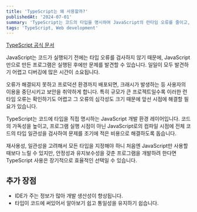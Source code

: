 ```yaml
---
title: 'TypeScript는 왜 사용할까?'
publishedAt: '2024-07-01'
summary: 'TypeScript는 코드의 타입을 명시하여 JavaScript의 런타임 오류를 줄이고, 코드 가독성과 유지보수성을 향상시킵니다. 초기에는 느릴 수 있지만 장기적으로 안정적인 프로그램 개발에 효율적입니다.'
tags: 'TypeScript, Web development'
---
```


[TypeScript 공식 문서](https://www.typescriptlang.org/ko/docs/handbook/typescript-in-5-minutes.html)

JavaScript는 코드가 실행되기 전에는 타입 오류를 검사하지 않기 때문에, JavaScript만으로 만든 프로그램은 실행된 후에만 문제를 발견할 수 있습니다. 일일이 모두 발견하기 어렵고 디버깅에 많은 시간이 소요됩니다.

오류가 해결되지 못하고 프로덕션 환경까지 배포되면, 크래시가 발생하는 등 사용자의 이용을 중단시키고 보안을 취약하게 합니다. 특히 규모가 큰 프로젝트일수록 이러한 런타임 오류는 확인하기도 어렵고 그 오류의 심각성도 크기 때문에 앞선 시점에 해결할 필요가 있습니다.

TypeScript는 코드에 타입을 직접 명시하는 JavaScript 개발 환경 레이어입니다. 코드의 가독성을 높이고, 프로그램 실행 시점이 아닌 JavaScript로의 컴파일 시점에 전체 코드의 타입 일관성을 검사하여 문제를 조기에 적은 비용으로 해결하도록 돕습니다.

재사용성, 일관성을 고려해서 모든 타입을 지정해야 하니 처음엔 JavaScript만 사용할 때보다 느릴 수 있지만, 안정성과 유지보수성을 갖춘 프로그램을 개발하려 한다면 TypeScript 사용은 장기적으로 효율적인 선택일 수 있습니다.

## 추가 장점

- IDE가 주는 정보가 많아 개발 생산성이 향상됩니다.
- 타입이 코드에 써있어서 알아보기 쉽고 통일성을 유지하기 쉽습니다.